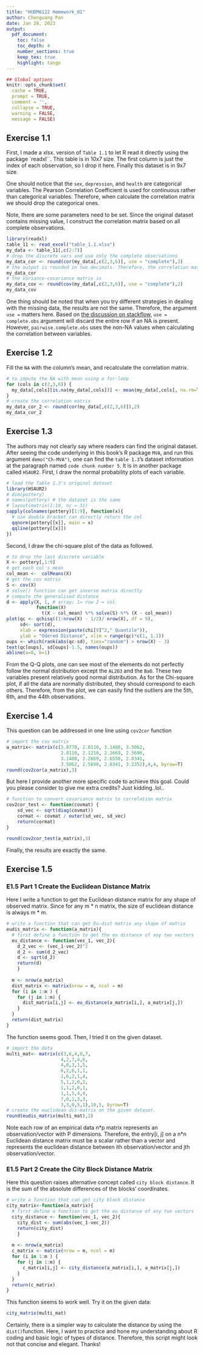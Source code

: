 ```yaml
---
title: "HUDM6122 Homework_01"
author: Chenguang Pan
date: Jan 28, 2023
output:
  pdf_document:
    toc: false
    toc_depth: 4
    number_sections: true
    keep_tex: true
    highlight: tango
---
```


```r
## Global options
knitr::opts_chunk$set(
  cache = TRUE,
  prompt = TRUE,
  comment = '',
  collapse = TRUE,
  warning = FALSE,
  message = FALSE)
```

## Exercise 1.1  
First, I made a xlsx. version of `Table 1.1` to let R read it directly using the package `readxl``. This table is in 10x7 size. The first column is just the index of each observation, so I drop it here. Finally this dataset is in 9x7 size.   

One should notice that the `sex`, `depression`, and `health` are categorical variables. The Pearson Correlation Coefficient is used for continuous rather than categorical variables. Therefore, when calculate the correlation matrix we should drop the categorical ones.    

Note, there are some parameters need to be set. Since the original dataset contains missing value, I construct the correlation matrix based on all complete observations.
```r
library(readxl)
table_11 <- read_excel("table_1.1.xlsx")
my_data <- table_11[,c(2:7)]
# drop the discrete vars and use only the complete observations
my_data_cor <- round(cor(my_data[,c(2,3,6)], use = "complete"),2)
# the output is rounded in two decimals. Therefore, the correlation matrix is
my_data_cor
# the Variance-covariance matrix is 
my_data_cov <- round(cov(my_data[,c(2,3,6)], use = "complete"),2)
my_data_cov
```     
One thing should be noted that when you try different strategies in dealing with the missing data,
the results are not the same. Therefore, the argument `use = ` matters here. Based on [the discussion on stackflow](https://stackoverflow.com/questions/18892051/complete-obs-of-cor-function),  `use = complete.obs` argument will discard the entire row if an NA is present. However,     `pairwise.complete.obs` uses the non-NA values when calculating the correlation between variables.

## Exercise 1.2   
Fill the `NA` with the column's mean, and recalculate the correlation matrix.  
```r
# to impute the NA with mean using a for-loop
for (cols in c(2,3,6)) {
  my_data[,cols][is.na(my_data[,cols])] <- mean(my_data[,cols], na.rm=T)
}
# create the correlation matrix
my_data_cor_2 <- round(cor(my_data[,c(2,3,6)]),2)
my_data_cor_2 
```   

## Exercise 1.3   
The authors may not clearly say where readers can find the original dataset. After seeing the code underlying in this book's R package `MVA`, and run this argument `demo("Ch-MVA")`, one can find the `table 1.3`'s dataset information at the paragraph named `code chunk number 5`. It is in another package called `HSAUR2`. First, I draw the normal probability plots of each variable.
```r
# load the Table 1.3's original dataset 
library(HSAUR2)
# dim(pottery)
# names(pottery) # the dataset is the same
# layout(matrix(1:10, nc = 3))
sapply(colnames(pottery)[1:9], function(x){
  # use double bracket can directly return the col
  qqnorm(pottery[[x]], main = x)
  qqline(pottery[[x]])
})
```  
Second, I draw the chi-square plot of the data as followed.
```r
# to drop the last discrete variable
X <- pottery[,1:9]
# get each col's mean
col_mean <-  colMeans(X)
# get the cov matrix
S <- cov(X)
# solve() function can get inverse matrix directly
# compute the generalised distance
d <- apply(X, 1, # array; 1= row 2 = col
           function(X) 
             t(X - col_mean) %*% solve(S) %*% (X - col_mean))
plot(qc <- qchisq((1:nrow(X) - 1/2)/ nrow(X), df = 9),
     sd<- sort(d),
     xlab = expression(paste(chi[9]^2," Quantile")),
     ylab = "Odered Distance", xlim = range(qc)*c(1, 1.1))
oups <- which(rank(abs(qc-sd), ties="random") > nrow(X) - 3)
text(qc[oups], sd[oups]-1.5, names(oups))
abline(a=0, b=1)
```      

From the Q-Q plots, one can see most of the elements do not perfectly follow the normal distribution except the `AL2O3` and the `BaO`. These two variables present relatively good normal distribution. As for the Chi-square plot, if all the data are normally distributed, they should correspond to each others. Therefore, from the plot, we can easily find the outliers are the 5th, 6th, and the 44th observations.


## Exercise 1.4   
This question can be addressed in one line using  `cov2cor` function      
```r
# import the cov matrix
a_matrix<- matrix(c(3.8778, 2.8110, 3.1480, 3.5062,
                    2.8110, 2.1210, 2.2669, 2.5690,
                    3.1480, 2.2669, 2.6550, 2.8341,
                    3.5062, 2.5690, 2.8341, 3.2352),4,4, byrow=T)
round(cov2cor(a_matrix),3)
```   
But here I provide another more specific code to achieve this goal. Could you please consider to give me extra credits? Just kidding..lol..   

```r
# function to convert covariance matrix to correlation matrix
cov2cor_test <- function(covmat) {
    sd_vec <- sqrt(diag(covmat))
    cormat <- covmat / outer(sd_vec, sd_vec)
    return(cormat)
}

round(cov2cor_test(a_matrix),3)
```  
Finally, the results are exactly the same.  

## Exercise 1.5    
### E1.5 Part 1 Create the Euclidean Distance Matrix   
   
Here I write a function to get the Euclidean distance matrix for any shape of observed matrix. Since for any m * n matrix, the size of euclidean distance is always m * m. 
```r
# write a function that can get Eu-dist matrix any shape of matrix
eudis_matrix <- function(a_matrix){
  # first define a function to get the eu distance of any two vectors
  eu_distance <- function(vec_1, vec_2){
    d_2_vec <- (vec_1-vec_2)^2
    d_2 <- sum(d_2_vec)
    d <- sqrt(d_2)
    return(d)
    }
  
  m <- nrow(a_matrix)
  dist_matrix <- matrix(nrow = m, ncol = m)
  for (i in 1:m ) {
    for (j in 1:m) {
      dist_matrix[i,j] <- eu_distance(a_matrix[i,], a_matrix[j,])
    }
  }
  return(dist_matrix)
}

```      
The function seems good. Then, I tried it on the given dataset.

```r
# import the data
multi_mat<- matrix(c(3,6,4,0,7,
                    4,2,7,4,6,
                    4,0,3,1,5,
                    6,2,6,1,1,
                    1,6,2,1,4, 
                    5,1,2,0,2,
                    1,1,2,6,1,
                    1,1,5,4,4,
                    7,0,1,3,3,
                    3,3,0,5,1),10,5, byrow=T)
# create the euclidean dis-matrix on the given dataset.
round(eudis_matrix(multi_mat),2)
```


Note each row of an empirical data n\*p matrix represents an observation/vector with P dimensions. Therefore, the entry[i, j] on a n\*n Euclidean distance matrix must be a scalar rather than a vector and represents the euclidean distance between ith observation/vector and jth observation/vector.   

### E1.5 Part 2 Create the City Block Distance Matrix   

Here this question raises alternative concept called `city block distance`. It is  the sum of the absolute differences of the blocks' coordinates.
```r
# write a function that can get city block distance
city_matrix<-function(a_matrix){
  # first define a function to get the eu distance of any two vectors
  city_distance <- function(vec_1, vec_2){
    city_dist <- sum(abs(vec_1-vec_2))
    return(city_dist)
    }
  
  m <- nrow(a_matrix)
  c_matrix <- matrix(nrow = m, ncol = m)
  for (i in 1:m ) {
    for (j in 1:m) {
      c_matrix[i,j] <- city_distance(a_matrix[i,], a_matrix[j,])
    }
  }
  return(c_matrix)
}
```   
This function seems to work well. Try it on the given data:  
```r
city_matrix(multi_mat)
```

Certainly, there is a simpler way to calculate the distance by using the `dist()`function. Here, I want to practice and hone my understanding about R coding and basic logic of types of distance. Therefore, this script might look not that concise and elegant. Thanks!
